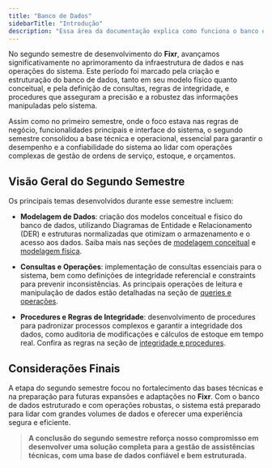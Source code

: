 ```yaml
---
title: "Banco de Dados"
sidebarTitle: "Introdução"
description: "Essa área da documentação explica como funciona o banco do Fixr."
---
```


No segundo semestre de desenvolvimento do **Fixr**, avançamos significativamente no aprimoramento da infraestrutura de dados e nas operações do sistema. Este período foi marcado pela criação e estruturação do banco de dados, tanto em seu modelo físico quanto conceitual, e pela definição de consultas, regras de integridade, e procedures que asseguram a precisão e a robustez das informações manipuladas pelo sistema.

Assim como no primeiro semestre, onde o foco estava nas regras de negócio, funcionalidades principais e interface do sistema, o segundo semestre consolidou a base técnica e operacional, essencial para garantir o desempenho e a confiabilidade do sistema ao lidar com operações complexas de gestão de ordens de serviço, estoque, e orçamentos.

## Visão Geral do Segundo Semestre

Os principais temas desenvolvidos durante esse semestre incluem:

-   **Modelagem de Dados**: criação dos modelos conceitual e físico do banco de dados, utilizando Diagramas de Entidade e Relacionamento (DER) e estruturas normalizadas que otimizam o armazenamento e o acesso aos dados. Saiba mais nas seções de [modelagem conceitual](/bancodedados/modelagem/conceitual) e [modelagem física](/bancodedados/modelagem/fisico).

-   **Consultas e Operações**: implementação de consultas essenciais para o sistema, bem como definições de integridade referencial e constraints para prevenir inconsistências. As principais operações de leitura e manipulação de dados estão detalhadas na seção de [queries e operações](/bancodedados/operacoes/queries).

-   **Procedures e Regras de Integridade**: desenvolvimento de procedures para padronizar processos complexos e garantir a integridade dos dados, como auditoria de modificações e cálculos de estoque em tempo real. Confira as regras na seção de [integridade e procedures](/bancodedados/operacoes/procedures).

## Considerações Finais

A etapa do segundo semestre focou no fortalecimento das bases técnicas e na preparação para futuras expansões e adaptações no **Fixr**. Com o banco de dados estruturado e com operações robustas, o sistema está preparado para lidar com grandes volumes de dados e oferecer uma experiência segura e eficiente.

> **A conclusão do segundo semestre reforça nosso compromisso em desenvolver uma solução completa para a gestão de assistências técnicas, com uma base de dados confiável e bem estruturada.**
